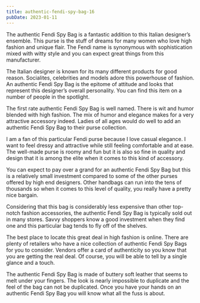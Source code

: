 ```yaml
---
title: authentic-fendi-spy-bag-16
pubDate: 2023-01-11
---
```


The authentic Fendi Spy Bag is a fantastic addition to this Italian designer’s ensemble. This purse is the stuff of dreams for many women who love high fashion and unique flair. The Fendi name is synonymous with sophistication mixed with witty style and you can expect great things from this manufacturer.

The Italian designer is known for its many different products for good reason. Socialites, celebrities and models adore this powerhouse of fashion. An authentic Fendi Spy Bag is the epitome of attitude and looks that represent this designer’s overall personality. You can find this item on a number of people in the spotlight.

The first rate authentic Fendi Spy Bag is well named. There is wit and humor blended with high fashion. The mix of humor and elegance makes for a very attractive accessory indeed. Ladies of all ages would do well to add an authentic Fendi Spy Bag to their purse collection.

I am a fan of this particular Fendi purse because I love casual elegance. I want to feel dressy and attractive while still feeling comfortable and at ease. The well-made purse is roomy and fun but it is also so fine in quality and design that it is among the elite when it comes to this kind of accessory. 

You can expect to pay over a grand for an authentic Fendi Spy Bag but this is a relatively small investment compared to some of the other purses offered by high end designers. Other handbags can run into the tens of thousands so when it comes to this level of quality, you really have a pretty nice bargain.

Considering that this bag is considerably less expensive than other top-notch fashion accessories, the authentic Fendi Spy Bag is typically sold out in many stores. Savvy shoppers know a good investment when they find one and this particular bag tends to fly off of the shelves. 

The best place to locate this great deal in high fashion is online. There are plenty of retailers who have a nice collection of authentic Fendi Spy Bags for you to consider. Vendors offer a card of authenticity so you know that you are getting the real deal. Of course, you will be able to tell by a single glance and a touch.

The authentic Fendi Spy Bag is made of buttery soft leather that seems to melt under your fingers. The look is nearly impossible to duplicate and the feel of the bag can not be duplicated. Once you have your hands on an authentic Fendi Spy Bag you will know what all the fuss is about.